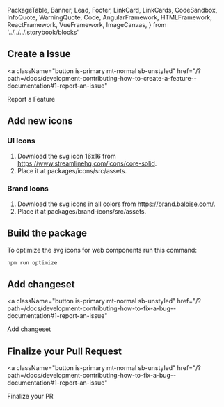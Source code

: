   PackageTable,
  Banner,
  Lead,
  Footer,
  LinkCard,
  LinkCards,
  CodeSandbox,
  InfoQuote,
  WarningQuote,
  Code,
  AngularFramework,
  HTMLFramework,
  ReactFramework,
  VueFramework,
  ImageCanvas,
} from '../../../.storybook/blocks'

<Meta title="Development/Contributing/How to add Icons" />

<Banner label="How to add Icons" section="Contributing" />

## Create a Issue

<a
  className="button is-primary mt-normal sb-unstyled"
  href="/?path=/docs/development-contributing-how-to-create-a-feature--documentation#1-report-an-issue"
>
  Report a Feature
</a>

## Add new icons

### UI Icons

1. Download the svg icon 16x16 from https://www.streamlinehq.com/icons/core-solid.
2. Place it at packages/icons/src/assets.

### Brand Icons

1. Download the svg icons in all colors from https://brand.baloise.com/.
2. Place it at packages/brand-icons/src/assets.

## Build the package

To optimize the svg icons for web components run this command:

```bash
npm run optimize
```

## Add changeset

<a
  className="button is-primary mt-normal sb-unstyled"
  href="/?path=/docs/development-contributing-how-to-fix-a-bug--documentation#1-report-an-issue"
>
  Add changeset
</a>

## Finalize your Pull Request

<a
  className="button is-primary mt-normal sb-unstyled"
  href="/?path=/docs/development-contributing-how-to-fix-a-bug--documentation#1-report-an-issue"
>
  Finalize your PR
</a>
